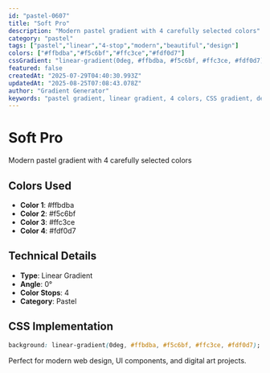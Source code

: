 ```yaml
---
id: "pastel-0607"
title: "Soft Pro"
description: "Modern pastel gradient with 4 carefully selected colors"
category: "pastel"
tags: ["pastel","linear","4-stop","modern","beautiful","design"]
colors: ["#ffbdba","#f5c6bf","#ffc3ce","#fdf0d7"]
cssGradient: "linear-gradient(0deg, #ffbdba, #f5c6bf, #ffc3ce, #fdf0d7)"
featured: false
createdAt: "2025-07-29T04:40:30.993Z"
updatedAt: "2025-08-25T07:08:43.078Z"
author: "Gradient Generator"
keywords: "pastel gradient, linear gradient, 4 colors, CSS gradient, design, #ffbdba, #f5c6bf, #ffc3ce, #fdf0d7"
---
```


# Soft Pro

Modern pastel gradient with 4 carefully selected colors

## Colors Used
- **Color 1**: #ffbdba
- **Color 2**: #f5c6bf
- **Color 3**: #ffc3ce
- **Color 4**: #fdf0d7

## Technical Details
- **Type**: Linear Gradient
- **Angle**: 0°
- **Color Stops**: 4
- **Category**: Pastel

## CSS Implementation
```css
background: linear-gradient(0deg, #ffbdba, #f5c6bf, #ffc3ce, #fdf0d7);
```

Perfect for modern web design, UI components, and digital art projects.
